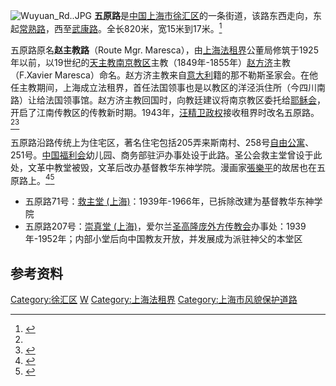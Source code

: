[[File:Wuyuan_Rd..JPG|thumb]]
'''五原路'''是[[中国|中国]][[上海市|上海市]][[徐汇区|徐汇区]]的一条街道，该路东西走向，东起[[常熟路_(上海)|常熟路]]，西至[[武康路_(上海)|武康路]]。全长820米，宽15米到17米。<ref name=":0">{{Cite web|url = http://www.kankanews.com/a/2014-03-21/0014438637.shtml|title = 看懂上海：五原路的风情万种|accessdate = 2016-02-28|author = |date = 2014-03-21|publisher = 看看新闻网|archive-url = https://web.archive.org/web/20160304200223/http://www.kankanews.com/a/2014-03-21/0014438637.shtml|archive-date = 2016-03-04|dead-url = yes}}</ref>

五原路原名'''赵主教路'''（Route Mgr. Maresca），由[[上海法租界|上海法租界]]公董局修筑于1925年以前，以19世纪的[[天主教南京教区|天主教南京教区]]主教（1849年-1855年）[[赵方济|赵方济]]主教（F.Xavier Maresca）命名。赵方济主教来自[[意大利|意大利]]籍的那不勒斯圣家会。在他任主教期间，上海成立法租界，首任法国领事也是以教区的洋泾浜住所（今四川南路）让给法国领事馆。赵方济主教回国时，向教廷建议将南京教区委托给[[耶稣会|耶稣会]]，开启了江南传教区的传教新时期。1943年，[[汪精卫政权|汪精卫政权]]接收租界时改名五原路。<ref name=":0" /><ref>{{Cite journal|title = 上海市五原路历史风貌与保护策略研究|author = 万勇|url = http://www.cqvip.com/qk/82958x/2011012/40231462.html|journal = 中国名城|issue = 12|doi = |others = 李书音、沈志联|year = 2012|volume = |page = 56-61|pmid = |access-date = 2016-02-28|archive-date = 2019-07-31|archive-url = https://web.archive.org/web/20190731180702/http://www.cqvip.com/qk/82958x/2011012/40231462.html|dead-url = no}}</ref>

五原路沿路传统上为住宅区，著名住宅包括205弄来斯南村、258号[[自由公寓|自由公寓]]、251号。[[中国福利会|中国福利会]]幼儿园、商务部驻沪办事处设于此路。圣公会救主堂曾设于此处，文革中教堂被毁，文革后改办基督教华东神学院。漫画家[[張樂平|張樂平]]的故居也在五原路上。<ref>{{Cite web|url = http://www.kankanews.com/a/2015-06-05/0036845760.shtml|title = 老克勒带你逛逛风情万种的五原路|accessdate = 2016-02-28|author = |date = 2015-06-05|publisher = 看看新闻网|archive-url = https://web.archive.org/web/20160304174110/http://www.kankanews.com/a/2015-06-05/0036845760.shtml|archive-date = 2016-03-04|dead-url = yes}}</ref><ref>{{Cite web|url = http://data.jfdaily.com/a/3488651.htm|title = 小马路老房子，静守岁月流转|accessdate = 2016-02-28|author = |date = 2012-06-09|publisher = 解放日报|deadurl = yes|archiveurl = https://web.archive.org/web/20160304194042/http://data.jfdaily.com/a/3488651.htm|archivedate = 2016-03-04}}</ref>
*五原路71号：[[救主堂_(上海)|救主堂 (上海)]]：1939年-1966年，已拆除改建为基督教华东神学院
*五原路207号：[[崇真堂_(上海)|崇真堂 (上海)]]，爱尔兰[[圣高隆庞外方传教会|圣高隆庞外方传教会]]办事处：1939年-1952年；内部小堂后向中国教友开放，并发展成为派驻神父的本堂区

== 参考资料 ==
{{Reflist}}

[[Category:徐汇区|Category:徐汇区]]
[[Category:上海道路|W]]
[[Category:上海法租界|Category:上海法租界]]
[[Category:上海市风貌保护道路|Category:上海市风貌保护道路]]